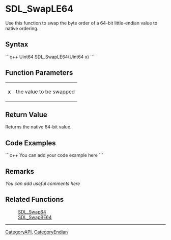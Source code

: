 
= SDL_SwapLE64 =
Use this function to swap the byte order of a 64-bit little-endian value to native ordering.


== Syntax ==
```c++
Uint64 SDL_SwapLE64(Uint64 x)
```

== Function Parameters ==
{|
|'''x'''
|the value to be swapped
|}

== Return Value ==
Returns the native 64-bit value.

== Code Examples ==
```c++
You can add your code example here
```

== Remarks ==
''You can add useful comments here''

== Related Functions ==
:[[SDL_Swap64]]
:[[SDL_SwapBE64]]

----
[[CategoryAPI]], [[CategoryEndian]]
